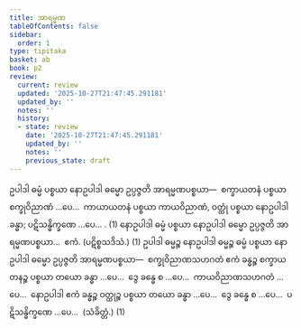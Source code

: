 ```yaml
---
title: အာရမ္မဏ
tableOfContents: false
sidebar:
  order: 1
type: tipitaka
basket: ab
book: p2
review:
  current: review
  updated: '2025-10-27T21:47:45.291181'
  updated_by: ''
  notes: ''
  history:
  - state: review
    date: '2025-10-27T21:47:45.291181'
    updated_by: ''
    notes: ''
    previous_state: draft
---
```



<ReviewStatus review={frontmatter.review} showDetails={true} />

<HypothesisAnnotation frontmatter={frontmatter} />

<DynamicBreadcrumb />

<Division number="387" book="p2" e="ch" v="38" p="523">

<Paragraph number="3289" book="p2">
ဥပါဒါ ဓမ္မံ ပစ္စယာ နောဥပါဒါ ဓမ္မော ဥပ္ပဇ္ဇတိ အာရမ္မဏပစ္စယာ—  စက္ခာယတနံ ပစ္စယာ စက္ခုဝိညာဏံ …ပေ…  ကာယာယတနံ ပစ္စယာ ကာယဝိညာဏံ, ဝတ္ထုံ ပစ္စယာ နောဥပါဒါ ခန္ဓာ; ပဋိသန္ဓိက္ခဏေ …ပေ… . (1)
</Paragraph>

<Paragraph number="3290" book="p2">
နောဥပါဒါ ဓမ္မံ ပစ္စယာ နောဥပါဒါ ဓမ္မော ဥပ္ပဇ္ဇတိ အာရမ္မဏပစ္စယာ…  ဧကံ. (ပဋိစ္စသဒိသံ.) (1)
</Paragraph>

<Paragraph number="3291" book="p2">
ဥပါဒါ ဓမ္မဉ္စ နောဥပါဒါ ဓမ္မဉ္စ ဓမ္မံ ပစ္စယာ နောဥပါဒါ ဓမ္မော ဥပ္ပဇ္ဇတိ အာရမ္မဏပစ္စယာ—  စက္ခုဝိညာဏသဟဂတံ ဧကံ ခန္ဓဉ္စ စက္ခာယတနဉ္စ ပစ္စယာ တယော ခန္ဓာ …ပေ…  ဒွေ ခန္ဓေ စ …ပေ…  ကာယဝိညာဏသဟဂတံ …ပေ…  နောဥပါဒါ ဧကံ ခန္ဓဉ္စ ဝတ္ထုဉ္စ ပစ္စယာ တယော ခန္ဓာ …ပေ…  ဒွေ ခန္ဓေ စ …ပေ…  ပဋိသန္ဓိက္ခဏေ …ပေ…  (သံခိတ္တံ.) (1)
</Paragraph>
</Division>